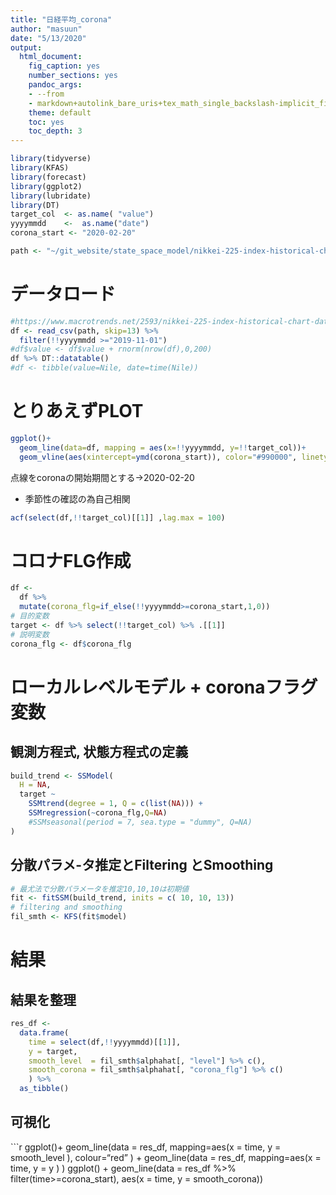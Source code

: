 ```yaml
---
title: "日経平均_corona"
author: "masuun"
date: "5/13/2020"
output:   
  html_document:
    fig_caption: yes
    number_sections: yes
    pandoc_args:
    - --from
    - markdown+autolink_bare_uris+tex_math_single_backslash-implicit_figures
    theme: default
    toc: yes
    toc_depth: 3
---
```

```r
library(tidyverse)
library(KFAS)
library(forecast)
library(ggplot2)
library(lubridate)
library(DT)
target_col  <- as.name( "value")
yyyymmdd    <-  as.name("date")
corona_start <- "2020-02-20"
```
```r
path <- "~/git_website/state_space_model/nikkei-225-index-historical-chart-data.csv"
```
# データロード
```r
#https://www.macrotrends.net/2593/nikkei-225-index-historical-chart-data
df <- read_csv(path, skip=13) %>%
  filter(!!yyyymmdd >="2019-11-01")
#df$value <- df$value + rnorm(nrow(df),0,200)
df %>% DT::datatable()
#df <- tibble(value=Nile, date=time(Nile))
```
# とりあえずPLOT
```r
ggplot()+
  geom_line(data=df, mapping = aes(x=!!yyyymmdd, y=!!target_col))+
  geom_vline(aes(xintercept=ymd(corona_start)), color="#990000", linetype="dashed")
```

点線をcoronaの開始期間とする→2020-02-20

- 季節性の確認の為自己相関
```r
acf(select(df,!!target_col)[[1]] ,lag.max = 100)
```
# コロナFLG作成
```r
df <-
  df %>%
  mutate(corona_flg=if_else(!!yyyymmdd>=corona_start,1,0))
# 目的変数
target <- df %>% select(!!target_col) %>% .[[1]]
# 説明変数
corona_flg <- df$corona_flg
```
# ローカルレベルモデル + coronaフラグ変数
## 観測方程式, 状態方程式の定義
```r
build_trend <- SSModel(
  H = NA,
  target ~
    SSMtrend(degree = 1, Q = c(list(NA))) +
    SSMregression(~corona_flg,Q=NA)
    #SSMseasonal(period = 7, sea.type = "dummy", Q=NA)
)
```
## 分散パラメ-タ推定とFiltering とSmoothing
```r
# 最尤法で分散パラメータを推定10,10,10は初期値
fit <- fitSSM(build_trend, inits = c( 10, 10, 13))
# filtering and smoothing
fil_smth <- KFS(fit$model)
```
# 結果
## 結果を整理
```r
res_df <-
  data.frame(
    time = select(df,!!yyyymmdd)[[1]],
    y = target,
    smooth_level  = fil_smth$alphahat[, "level"] %>% c(),
    smooth_corona = fil_smth$alphahat[, "corona_flg"] %>% c()
    ) %>%
  as_tibble()
```
## 可視化
```r
ggplot()+
  geom_line(data = res_df, mapping=aes(x = time, y = smooth_level  ), colour="red" ) +
  geom_line(data = res_df, mapping=aes(x = time, y = y  ) )
ggplot() +
  geom_line(data = res_df %>% filter(time>=corona_start), aes(x = time, y = smooth_corona))
